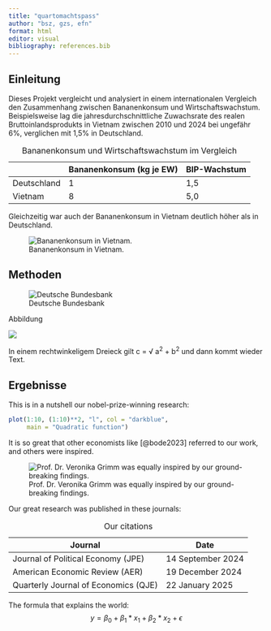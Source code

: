 ```yaml
---
title: "quartomachtspass"
author: "bsz, gzs, efn"
format: html
editor: visual
bibliography: references.bib
---
```


## Einleitung

Dieses Projekt vergleicht und analysiert in einem internationalen Vergleich den Zusammenhang zwischen Bananenkonsum und Wirtschaftswachstum. Beispielsweise lag die jahresdurchschnittliche Zuwachsrate des realen Bruttoinlandsprodukts in Vietnam zwischen 2010 und 2024 bei ungefähr 6%, verglichen mit 1,5% in Deutschland.

|             | Bananenkonsum (kg je EW) | BIP-Wachstum |
|-------------|--------------------------|--------------|
| Deutschland | 1                        | 1,5          |
| Vietnam     | 8                        | 5,0          |

: Bananenkonsum und Wirtschaftswachstum im Vergleich

Gleichzeitig war auch der Bananenkonsum in Vietnam deutlich höher als in Deutschland.

![Bananenkonsum in Vietnam.](Schimpansen.jpg)

## Methoden

![Deutsche Bundesbank](https://www.bundesbank.de/resource/crblob/722082/6a4e8cec477af9daea8b48e194795928/472B63F073F071307366337C94F8C870/logo-data.svg "Deutsche Bundesbank")

Abbildung

![](images/clipboard-46028013.png)

In einem rechtwinkeligem Dreieck gilt c = √ a^2^ + b^2^ und dann kommt wieder Text.

## Ergebnisse

This is in a nutshell our nobel-prize-winning research:

```r
plot(1:10, (1:10)**2, "l", col = "darkblue",
     main = "Quadratic function")
```

It is so great that other economists like [@bode2023] referred to our work, and others were inspired.

![Prof. Dr. Veronika Grimm was equally inspired by our ground-breaking findings.](https://www.sachverstaendigenrat-wirtschaft.de/fileadmin/_processed_/e/6/csm_221013_Veronika_Grimm_043_web_8fb177449b.jpg)

Our great research was published in these journals:

| Journal                              | Date              |
|--------------------------------------|-------------------|
| Journal of Political Economy (JPE)   | 14 September 2024 |
| American Economic Review (AER)       | 19 December 2024  |
| Quarterly Journal of Economics (QJE) | 22 January 2025   |

: Our citations

The formula that explains the world: $$
y = \beta_0 + \beta_1 * x_1 + \beta_2 * x_2 + \epsilon
$$


